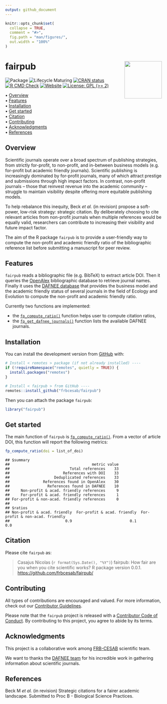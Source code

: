 ```yaml
---
output: github_document
---
```


<!-- README.md is generated from README.Rmd. Please edit that file -->


```r
knitr::opts_chunk$set(
  collapse = TRUE,
  comment = "#>",
  fig.path = "man/figures/",
  out.width = "100%"
)
```



fairpub <img src="man/figures/package-sticker.png" align="right" style="float:right; height:120px;"/>
=========================================================

<!-- badges: start -->
![Package](https://img.shields.io/static/v1?message=Package&logo=r&labelColor=5c5c5c&color=yellowgreen&logoColor=white&label=%20)
![Lifecycle Maturing](https://img.shields.io/badge/Lifecycle-Maturing-007EC6)
[![CRAN status](https://www.r-pkg.org/badges/version/fairpub)](https://CRAN.R-project.org/package=fairpub)
[![R CMD Check](https://github.com/frbcesab/fairpub/actions/workflows/R-CMD-check.yaml/badge.svg)](https://github.com/frbcesab/fairpub/actions/workflows/R-CMD-check.yaml)
[![Website](https://github.com/frbcesab/fairpub/actions/workflows/pkgdown.yaml/badge.svg)](https://github.com/frbcesab/fairpub/actions/workflows/pkgdown.yaml)
[![License: GPL (>= 2)](https://img.shields.io/badge/License-GPL%20%28%3E%3D%202%29-blue.svg)](https://choosealicense.com/licenses/gpl-2.0/)
<!-- badges: end -->



<p align="left">
  • <a href="#overview">Overview</a><br>
  • <a href="#features">Features</a><br>
  • <a href="#installation">Installation</a><br>
  • <a href="#get-started">Get started</a><br>
  • <a href="#citation">Citation</a><br>
  • <a href="#contributing">Contributing</a><br>
  • <a href="#acknowledgments">Acknowledgments</a><br>
  • <a href="#references">References</a>
</p>



## Overview


Scientific journals operate over a broad spectrum of publishing strategies, from
strictly for-profit, to non-profit, and in-between business models (e.g. 
for-profit but academic friendly journals). Scientific publishing is 
increasingly dominated by for-profit journals, many of which attract prestige 
and submissions through high impact factors. In contrast, non-profit journals – 
those that reinvest revenue into the academic community – struggle to maintain 
visibility despite offering more equitable publishing models. 

To help rebalance this inequity, Beck _et al._ (in revision) propose a soft-power, 
low-risk strategy: strategic citation. By deliberately choosing to cite relevant
articles from non-profit journals when multiple references would be equally 
valid, researchers can contribute to increasing their visibility and future 
impact factor.

The aim of the R package `fairpub` is to provide a user-friendly way to 
compute the non-profit and academic friendly ratio of the bibliographic reference
list before submitting a manuscript for peer review.



## Features

`fairpub` reads a bibliographic file (e.g. BibTeX) to extract article DOI. 
Then it queries the [OpenAlex](https://openalex.org) bibliographic database to 
retrieve journal names. Finally it uses the 
[DAFNEE database](https://dafnee.isem-evolution.fr/) that provides the business 
model and the academic friendly status of several journals in the field of 
Ecology and Evolution to compute the non-profit and academic friendly ratio.

Currently two functions are implemented:

- the [`fp_compute_ratio()`](https://frbcesab.github.io/fairpub/reference/fp_compute_ratio.html) function helps user to compute citation ratios,
- the [`fp_get_dafnee_journals()`](https://frbcesab.github.io/fairpub/reference/fp_get_dafnee_journals.html) function lists the available DAFNEE journals.



## Installation

You can install the development version from [GitHub](https://github.com/) with:

```r
# Install < remotes > package (if not already installed) ----
if (!requireNamespace("remotes", quietly = TRUE)) {
  install.packages("remotes")
}

# Install < fairpub > from GitHub ----
remotes::install_github("frbcesab/fairpub")
```

Then you can attach the package `fairpub`:

```r
library("fairpub")
```



## Get started

The main function of `fairpub` is [`fp_compute_ratio()`](https://frbcesab.github.io/fairpub/reference/fp_compute_ratio.html). From a vector of article DOI, this  function will report the following metrics:

```r
fp_compute_ratio(doi = list_of_doi)
```

```
## $summary
##                                     metric value
##                           Total references    33
##                        References with DOI    33
##                    Deduplicated references    33
##               References found in OpenAlex    30
##                 References found in DAFNEE    10
##     Non-profit & acad. friendly references     9
##     For-profit & acad. friendly references     1
## For-profit & non-acad. friendly references     0
## 
## $ratios
## Non-profit & acad. friendly  For-profit & acad. friendly  For-profit & non-acad. friendly 
##                         0.9                          0.1                              0.0 
```


## Citation

Please cite `fairpub` as: 

> Casajus Nicolas (`r format(Sys.Date(), "%Y")`) fairpub: How fair are you
when you cite scientific works? R package version 0.0.1. 
<https://github.com/frbcesab/fairpub/>



## Contributing

All types of contributions are encouraged and valued. For more information, 
check out our [Contributor Guidelines](https://github.com/frbcesab/fairpub/blob/main/CONTRIBUTING.md).

Please note that the `fairpub` project is released with a 
[Contributor Code of Conduct](https://contributor-covenant.org/version/2/1/CODE_OF_CONDUCT.html). 
By contributing to this project, you agree to abide by its terms.



## Acknowledgments

This project is a collaborative work among 
[FRB-CESAB](https://www.fondationbiodiversite.fr/en/about-the-foundation/le-cesab/) 
scientific team.

We want to thanks the [DAFNEE team](https://dafnee.isem-evolution.fr/) for his 
incredible work in gathering information about scientific journals.



## References

Beck M _et al._ (in revision) Strategic citations for a fairer academic landscape. 
Submitted to Proc B - Biological Science Practices.
